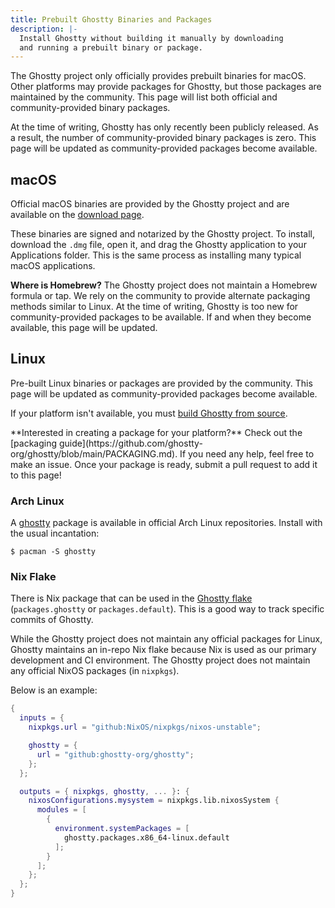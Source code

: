```yaml
---
title: Prebuilt Ghostty Binaries and Packages
description: |-
  Install Ghostty without building it manually by downloading
  and running a prebuilt binary or package.
---
```


The Ghostty project only officially provides prebuilt binaries
for macOS. Other platforms may provide packages for Ghostty,
but those packages are maintained by the community. This page will
list both official and community-provided binary packages.

<Note>
At the time of writing, Ghostty has only recently been publicly
released. As a result, the number of community-provided binary
packages is zero. This page will be updated as community-provided
packages become available.
</Note>

## macOS

Official macOS binaries are provided by the Ghostty project and
are available on the [download page](/download).

These binaries are signed and notarized by the Ghostty project.
To install, download the `.dmg` file, open it, and drag the
Ghostty application to your Applications folder. This is the same
process as installing many typical macOS applications.

**Where is Homebrew?** The Ghostty project does not maintain a Homebrew
formula or tap. We rely on the community to provide alternate packaging
methods similar to Linux. At the time of writing, Ghostty is too new
for community-provided packages to be available. If and when they
become available, this page will be updated.

## Linux

Pre-built Linux binaries or packages are provided by the community.
This page will be updated as community-provided packages become available.

If your platform isn't available, you must
[build Ghostty from source](/docs/install/build).

<Tip>
**Interested in creating a package for your platform?** Check out the
[packaging guide](https://github.com/ghostty-org/ghostty/blob/main/PACKAGING.md). If you need any help, feel free to make an issue. Once your
package is ready, submit a pull request to add it to this page!
</Tip>

### Arch Linux

A [ghostty](https://archlinux.org/packages/extra/x86_64/ghostty/) package is available in official Arch Linux repositories.
Install with the usual incantation:

```console
$ pacman -S ghostty
```

### Nix Flake

There is Nix package that can be used in the
[Ghostty flake](https://github.com/ghostty-org/ghostty/blob/main/flake.nix)
(`packages.ghostty` or `packages.default`). This is a good way
to track specific commits of Ghostty.

While the Ghostty project does not maintain any official packages for
Linux, Ghostty maintains an in-repo Nix flake because Nix is used as
our primary development and CI environment. The Ghostty project does
not maintain any official NixOS packages (in `nixpkgs`).

Below is an example:

```nix
{
  inputs = {
    nixpkgs.url = "github:NixOS/nixpkgs/nixos-unstable";

    ghostty = {
      url = "github:ghostty-org/ghostty";
    };
  };

  outputs = { nixpkgs, ghostty, ... }: {
    nixosConfigurations.mysystem = nixpkgs.lib.nixosSystem {
      modules = [
        {
          environment.systemPackages = [
            ghostty.packages.x86_64-linux.default
          ];
        }
      ];
    };
  };
}
```

